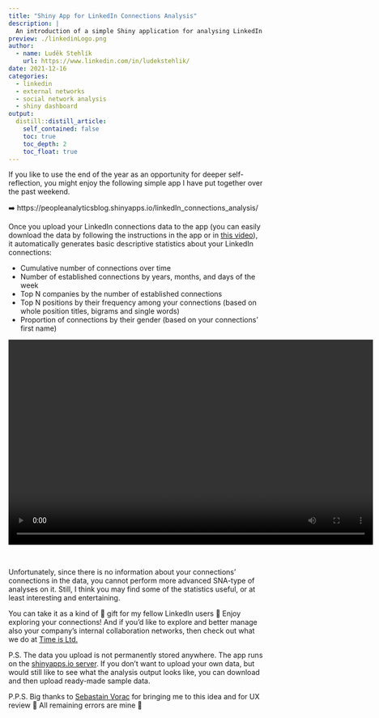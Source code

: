 ```yaml
---
title: "Shiny App for LinkedIn Connections Analysis"
description: |
  An introduction of a simple Shiny application for analysing LinkedIn connections.
preview: ./linkedinLogo.png
author:
  - name: Luděk Stehlík
    url: https://www.linkedin.com/in/ludekstehlik/
date: 2021-12-16
categories:
  - linkedin
  - external networks
  - social network analysis
  - shiny dashboard
output:
  distill::distill_article:
    self_contained: false
    toc: true
    toc_depth: 2
    toc_float: true
---
```



If you like to use the end of the year as an opportunity for deeper self-reflection, you might enjoy the following simple app I have put together over the past weekend. 

➡️ https://peopleanalyticsblog.shinyapps.io/linkedIn_connections_analysis/

Once you upload your LinkedIn connections data to the app (you can easily download the data by following the instructions in the app or in [this video](https://www.youtube.com/watch?v=FLWSmiBxQQY)), it automatically generates basic descriptive statistics about your LinkedIn connections:

* Cumulative number of connections over time  
* Number of established connections by years, months, and days of the week 
* Top N companies by the number of established connections
* Top N positions by their frequency among your connections (based on whole position titles, bigrams and single words)
* Proportion of connections by their gender (based on your connections' first name)

<video width="720" height="405" controls>
  <source src="video_tour.mp4" type="video/mp4">
</video>

<br>

Unfortunately, since there is no information about your connections' connections in the data, you cannot perform more advanced SNA-type of analyses on it. Still, I think you may find some of the statistics useful, or at least interesting and entertaining.

You can take it as a kind of 🎄 gift for my fellow LinkedIn users 🎅 Enjoy exploring your connections! And if you'd like to explore and better manage also your company's internal collaboration networks, then check out what we do at [Time is Ltd.](https://www.timeisltd.com/) 

P.S. The data you upload is not permanently stored anywhere. The app runs on the [shinyapps.io server](https://www.shinyapps.io/). If you don’t want to upload your own data, but would still like to see what the analysis output looks like, you can download and then upload ready-made sample data.

P.P.S. Big thanks to [Sebastain Vorac](https://www.linkedin.com/in/sebastian-vor%C3%A1%C4%8D-93361526/) for bringing me to this idea and for UX review 🤝 All remaining errors are mine 🙂


